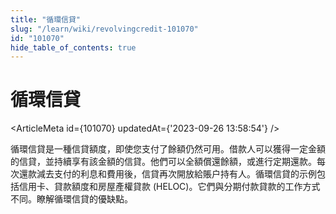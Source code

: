 ```yaml
---
title: "循環信貸"
slug: "/learn/wiki/revolvingcredit-101070"
id: "101070"
hide_table_of_contents: true
---
```



# 循環信貸

<ArticleMeta id={101070} updatedAt={'2023-09-26 13:58:54'} />
<div className='border-solid border-b border-t-0 my-4 border-[var(--ifm-color-gray-300)]' />

循環信貸是一種信貸額度，即使您支付了餘額仍然可用。借款人可以獲得一定金額的信貸，並持續享有該金額的信貸。他們可以全額償還餘額，或進行定期還款。每次還款減去支付的利息和費用後，信貸再次開放給賬户持有人。循環信貸的示例包括信用卡、貸款額度和房屋產權貸款 (HELOC)。它們與分期付款貸款的工作方式不同。瞭解循環信貸的優缺點。
